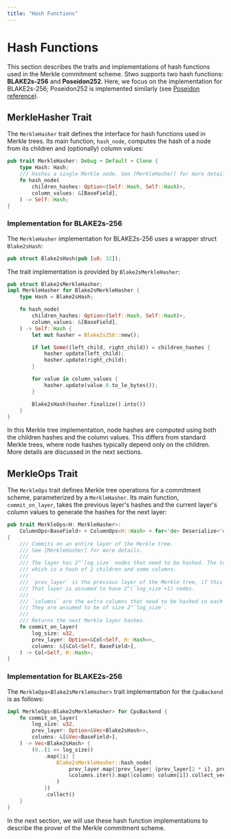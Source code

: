 ```yaml
---
title: "Hash Functions"
---
```



# Hash Functions

This section describes the traits and implementations of hash functions used in the Merkle commitment scheme. Stwo supports two hash functions: **BLAKE2s-256** and **Poseidon252**. Here, we focus on the implementation for BLAKE2s-256; Poseidon252 is implemented similarly (see [Poseidon reference](https://docs.starknet.io/learn/protocol/cryptography#poseidon-hash)).


## MerkleHasher Trait

The `MerkleHasher` trait defines the interface for hash functions used in Merkle trees. Its main function, `hash_node`, computes the hash of a node from its children and (optionally) column values:

```rust
pub trait MerkleHasher: Debug + Default + Clone {
    type Hash: Hash;
    /// Hashes a single Merkle node. See [MerkleHasher] for more details.
    fn hash_node(
        children_hashes: Option<(Self::Hash, Self::Hash)>,
        column_values: &[BaseField],
    ) -> Self::Hash;
}
```

### Implementation for BLAKE2s-256 

The `MerkleHasher` implementation for BLAKE2s-256 uses a wrapper struct `Blake2sHash`:

```rust
pub struct Blake2sHash(pub [u8; 32]);
```

The trait implementation is provided by `Blake2sMerkleHasher`:

```rust
pub struct Blake2sMerkleHasher;
impl MerkleHasher for Blake2sMerkleHasher {
    type Hash = Blake2sHash;

    fn hash_node(
        children_hashes: Option<(Self::Hash, Self::Hash)>,
        column_values: &[BaseField],
    ) -> Self::Hash {
        let mut hasher = Blake2s256::new();

        if let Some((left_child, right_child)) = children_hashes {
            hasher.update(left_child);
            hasher.update(right_child);
        }

        for value in column_values {
            hasher.update(value.0.to_le_bytes());
        }

        Blake2sHash(hasher.finalize().into())
    }
}
```

In this Merkle tree implementation, node hashes are computed using both the children hashes and the column values. This differs from standard Merkle trees, where node hashes typically depend only on the children. More details are discussed in the next sections.

## MerkleOps Trait

The `MerkleOps` trait defines Merkle tree operations for a commitment scheme, parameterized by a `MerkleHasher`. Its main function, `commit_on_layer`, takes the previous layer's hashes and the current layer's column values to generate the hashes for the next layer:

```rust
pub trait MerkleOps<H: MerkleHasher>:
    ColumnOps<BaseField> + ColumnOps<H::Hash> + for<'de> Deserialize<'de> + Serialize
{
    /// Commits on an entire layer of the Merkle tree.
    /// See [MerkleHasher] for more details.
    ///
    /// The layer has 2^`log_size` nodes that need to be hashed. The topmost layer has 1 node,
    /// which is a hash of 2 children and some columns.
    ///
    /// `prev_layer` is the previous layer of the Merkle tree, if this is not the leaf layer.
    /// That layer is assumed to have 2^(`log_size`+1) nodes.
    ///
    /// `columns` are the extra columns that need to be hashed in each node.
    /// They are assumed to be of size 2^`log_size`.
    ///
    /// Returns the next Merkle layer hashes.
    fn commit_on_layer(
        log_size: u32,
        prev_layer: Option<&Col<Self, H::Hash>>,
        columns: &[&Col<Self, BaseField>],
    ) -> Col<Self, H::Hash>;
}
```

### Implementation for BLAKE2s-256

The `MerkleOps<Blake2sMerkleHasher>` trait implementation for the `CpuBackend` is as follows:

```rust
impl MerkleOps<Blake2sMerkleHasher> for CpuBackend {
    fn commit_on_layer(
        log_size: u32,
        prev_layer: Option<&Vec<Blake2sHash>>,
        columns: &[&Vec<BaseField>],
    ) -> Vec<Blake2sHash> {
        (0..(1 << log_size))
            .map(|i| {
                Blake2sMerkleHasher::hash_node(
                    prev_layer.map(|prev_layer| (prev_layer[2 * i], prev_layer[2 * i + 1])),
                    &columns.iter().map(|column| column[i]).collect_vec(),
                )
            })
            .collect()
    }
}
```

In the next section, we will use these hash function implementations to describe the prover of the Merkle commitment scheme.

